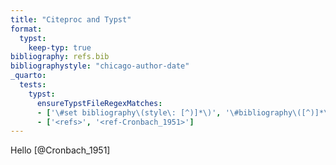 ```yaml
---
title: "Citeproc and Typst"
format: 
  typst:
    keep-typ: true
bibliography: refs.bib
bibliographystyle: "chicago-author-date"
_quarto:
  tests: 
    typst:
      ensureTypstFileRegexMatches:
      - ['\#set bibliography\(style\: [^)]*\)', '\#bibliography\([^)]*\)', '\#cite\([^)]*\)']
      - ['<refs>', '<ref-Cronbach_1951>']
---
```


Hello [@Cronbach_1951]